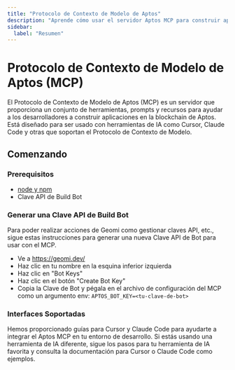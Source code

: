 ```yaml
---
title: "Protocolo de Contexto de Modelo de Aptos"
description: "Aprende cómo usar el servidor Aptos MCP para construir aplicaciones con herramientas de IA como Cursor y Claude Code"
sidebar:
  label: "Resumen"
---
```



# Protocolo de Contexto de Modelo de Aptos (MCP)

El Protocolo de Contexto de Modelo de Aptos (MCP) es un servidor que proporciona un conjunto de herramientas, prompts y recursos para ayudar a los desarrolladores a construir aplicaciones en la blockchain de Aptos. Está diseñado para ser usado con herramientas de IA como Cursor, Claude Code y otras que soportan el Protocolo de Contexto de Modelo.

## Comenzando

### Prerequisitos

- [node y npm](https://nodejs.org/en)
- Clave API de Build Bot

### Generar una Clave API de Build Bot

Para poder realizar acciones de Geomi como gestionar claves API, etc., sigue estas instrucciones para generar una nueva Clave API de Bot para usar con el MCP.

- Ve a https://geomi.dev/
- Haz clic en tu nombre en la esquina inferior izquierda
- Haz clic en "Bot Keys"
- Haz clic en el botón "Create Bot Key"
- Copia la Clave de Bot y pégala en el archivo de configuración del MCP como un argumento env: `APTOS_BOT_KEY=<tu-clave-de-bot>`

### Interfaces Soportadas

Hemos proporcionado guías para Cursor y Claude Code para ayudarte a integrar el Aptos MCP en tu entorno de desarrollo. Si estás usando una herramienta de IA diferente, sigue los pasos para tu herramienta de IA favorita y consulta la documentación para Cursor o Claude Code como ejemplos.

<CardGrid>
  <LinkCard href="aptos-mcp/claude" title="Claude Code" description="Configuración para Claude Code" />

  <LinkCard href="aptos-mcp/cursor" title="Cursor" description="Configuración para Cursor" />
</CardGrid>
